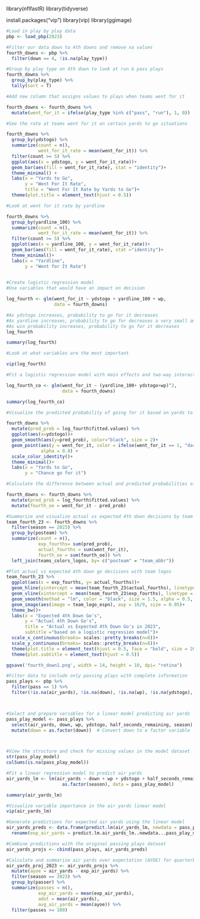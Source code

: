 library(nflfastR)
library(tidyverse)

install.packages("vip")
library(vip)
library(ggimage)

```r
#Load in play by play data
pbp <- load_pbp(2023)
```

```r
#Filter our data down to 4th downs and remove na values
fourth_downs <- pbp %>% 
  filter(down == 4, !is.na(play_type))
```

```r
#Group by play type on 4th down to look at run & pass plays
fourth_downs %>% 
  group_by(play_type) %>% 
  tally(sort = T)
```

```r
#Add new column that assigns values to plays when teams went for it

fourth_downs <- fourth_downs %>% 
  mutate(went_for_it = ifelse(play_type %in% c("pass", "run"), 1, 0))
```

```r
#See the rate at teams went for it on certain yards to go situations

fourth_downs %>% 
  group_by(ydstogo) %>% 
  summarize(count = n(),
            went_for_it_rate = mean(went_for_it)) %>% 
  filter(count >= 5) %>% 
  ggplot(aes(x = ydstogo, y = went_for_it_rate))+
  geom_bar(aes(fill = went_for_it_rate), stat = "identity")+
  theme_minimal() +
  labs(x = "Yards to Go",
       y = "Went For It Rate",
       title = "Went For It Rate by Yards to Go")+
  theme(plot.title = element_text(hjust = 0.5))


```

```r
#Look at went for it rate by yardline

fourth_downs %>% 
  group_by(yardline_100) %>% 
  summarize(count = n(),
            went_for_it_rate = mean(went_for_it)) %>% 
  filter(count >= 5) %>% 
  ggplot(aes(x = yardline_100, y = went_for_it_rate))+
  geom_bar(aes(fill = went_for_it_rate), stat ="identity")+
  theme_minimal()+
  labs(x = "Yardline",
       y = "Went for It Rate")
            
```

```r
#Create logistic regression model
#Use variables that would have an impact on decision

log_fourth <- glm(went_for_it ~ ydstogo + yardline_100 + wp,
                  data = fourth_downs)
```


```r
#As ydstogo increases, probability to go for it decreases
#As yardline increases, probability to go for decreases a very small amount
#As win probability increases, probability to go for it decreases
log_fourth

```
```r
summary(log_fourth)
```

```r
#Look at what variables are the most important

vip(log_fourth)
```

```r
#Fit a logistic regression model with main effects and two-way interaction terms

log_fourth_co <- glm(went_for_it ~ (yardline_100+ ydstogo+wp)^2,
                     data = fourth_downs)
```

```r
summary(log_fourth_co)
```

```r
#Visualize the predicted probability of going for it based on yards to go

fourth_downs %>% 
  mutate(pred_prob = log_fourth$fitted.values) %>% 
  ggplot(aes(x=ydstogo))+
  geom_smooth(aes(y=pred_prob), color="black", size = 2)+
  geom_point(aes(y = went_for_it, color = ifelse(went_for_it == 1, "darkgreen", "darkred")),
             alpha = 0.8) +
  scale_color_identity()+
  theme_minimal()+
  labs(x = "Yards to Go",
       y = "Chance go for it")
```

```r
#Calculate the difference between actual and predicted probabilities of going for it

fourth_downs <- fourth_downs %>% 
  mutate(pred_prob = log_fourth$fitted.values) %>% 
  mutate(fourth_oe = went_for_it - pred_prob)
```


```r
#Summarize and visualize actual vs expected 4th down decisions by team for 2023
team_fourth_23 <- fourth_downs %>% 
  filter(season == 2023) %>% 
  group_by(posteam) %>% 
  summarize(count = n(),
            exp_fourths= sum(pred_prob),
            actual_fourths = sum(went_for_it),
            fourth_oe = sum(fourth_oe)) %>% 
  left_join(teams_colors_logos, by= c("posteam" = "team_abbr"))
```

```r
#Plot actual vs expected 4th down go decisions with team logos
team_fourth_23 %>% 
  ggplot(aes(x = exp_fourths, y= actual_fourths))+
  geom_hline(yintercept = mean(team_fourth_23$actual_fourths), linetype = "dashed")+
  geom_vline(xintercept = mean(team_fourth_23$exp_fourths), linetype = "dashed")+
  geom_smooth(method = "lm", color = "black", size = 1.5, alpha = 0.5, se = FALSE)+
  geom_image(aes(image = team_logo_espn), asp = 16/9, size = 0.05)+
  theme_bw()+
  labs(x = "Expected 4th Down Go's",
       y = "Actual 4th Down Go's",
       title = "Actual vs Expected 4th Down Go's in 2023",
       subtitle ="based on a logistic regression model")+
  scale_x_continuous(breaks= scales::pretty_breaks(n=8))+
  scale_y_continuous(breaks= scales::pretty_breaks(n=8))+
  theme(plot.title = element_text(hjust = 0.5, face = "bold", size = 20))+
  theme(plot.subtitle = element_text(hjust = 0.5))

ggsave('fourth_down1.png', width = 14, height = 10, dpi= "retina") 
```

```r
#Filter data to include only passing plays with complete information
pass_plays <- pbp %>% 
  filter(pass == 1) %>% 
  filter(!is.na(air_yards), !is.na(down), !is.na(wp), !is.na(ydstogo), !is.na(half_seconds_remaining))



#Select and prepare variables for a linear model predicting air yards
pass_play_model <- pass_plays %>% 
  select(air_yards, down, wp, ydstogo, half_seconds_remaining, season) %>% 
  mutate(down = as.factor(down))  # Convert down to a factor variable



#View the structure and check for missing values in the model dataset
str(pass_play_model)
colSums(is.na(pass_play_model))
```

```r
#Fit a linear regression model to predict air yards
air_yards_lm <- lm(air_yards ~ down + wp + ydstogo + half_seconds_remaining + 
                     as.factor(season), data = pass_play_model)
```


```r
summary(air_yards_lm)
```

```r
#Visualize variable importance in the air yards linear model
vip(air_yards_lm)
```

```r
#Generate predictions for expected air yards using the linear model
air_yards_preds <- data.frame(predict.lm(air_yards_lm, newdata = pass_play_model)) %>% 
  rename(exp_air_yards = predict.lm.air_yards_lm..newdata...pass_play_model.)
```


```r
#Combine predictions with the original passing plays dataset
air_yards_projs <- cbind(pass_plays, air_yards_preds)
```


```r
#Calculate and summarize air yards over expectation (AYOE) for quarterbacks with at least 100 passes in 2023
air_yards_proj_2023 <- air_yards_projs %>% 
  mutate(ayoe = air_yards - exp_air_yards) %>% 
  filter(season == 2023) %>% 
  group_by(passer) %>% 
  summarize(passes = n(),
            exp_air_yards = mean(exp_air_yards),
            adot = mean(air_yards),
            avg_air_yards = mean(ayoe)) %>% 
  filter(passes >= 100)
```








